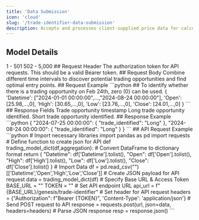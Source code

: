 ```yaml
---
title: 'Data Submission'
icon: 'cloud'
slug: '/trade-identifier-data-submission'
description: Accepts and processes client-supplied price data for calculations and analysis.
---
```

## Model Details 
<CardGroup cols={2}>
  <Card title="Mandatory Time Periods">
    1 - 501
  </Card>
  <Card title="Optional Time Periods">
    502 - 5,000
  </Card>
</CardGroup>
## Request Header 
<ParamField header="Authorization" type="string" required>
  The authorization token for API requests. This should be a valid Bearer token.
   </ParamField>
## Request Body 
<ParamField body="Datetime" type="list" required>
</ParamField>
<ParamField body="Open" type="list" required>
</ParamField>
<ParamField body="High" type="list" required>
</ParamField>
<ParamField body="Low" type="list" required>
</ParamField>
<ParamField body="Close" type="list" required>
</ParamField>
<Tip>Combine different time intervals to discover potential trading opportunities and find optimal entry points.</Tip>
## Request Example
```python
## To identify whether there is a trading opportunity on Feb 24th, zero (0) can be used. 
{
'Datetime': ["2024-01-01 00:00:00",...,"2024-08-24 00:00:00"], 
'Open': [25.98,...,0], 
'High': [30.65,...,0], 
'Low': [23.76,...,0], 
'Close': [24.01,...,0]
}
```
## Response Fields
<ResponseField name="datetime" type="string">
  Trade opportunity timestamp 
</ResponseField>
<ResponseField name="trade_identified" type="string">
  <Expandable title="Options">
    <ResponseField name="Long" type="string">
      Long trade opportunity identified.
    </ResponseField>
    <ResponseField name="Short" type="string">
      Short trade opportunity identified.
    </ResponseField>
  </Expandable>   
</ResponseField>
## Response Example
```python
{
"2024-07-25 00:00:00": {
      "trade_identified": "Long"
    },
"2024-08-24 00:00:00": {
      "trade_identified": "Long"
    }
}
```
## API Request Example
```python
# Import necessary libraries
import pandas as pd
import requests
# Define function to create json for API 
def trading_model_dict(df,aggregation):
    # Convert DataFrame to dictionary format
    return {
        "Datetime": df['Datetime'].tolist(),
        "Open": df['Open'].tolist(),
        "High": df['High'].tolist(),
        "Low": df['Low'].tolist(),
        "Close": df['Close'].tolist()
    }
# Import Data
df = pd.read_csv("")[['Datetime','Open','High','Low','Close']]
# Create JSON payload for API request
data = trading_model_dict(df)
# Specify Base URL & Access Token
BASE_URL = ""
TOKEN = ""
# Set API endpoint URL
api_url = f"{BASE_URL}/genesis/trade-identifier"
# Set header for API request
headers = {"Authorization": f"Bearer {TOKEN}", 'Content-Type': 'application/json'}
# Send POST request to API
response = requests.post(url, json=data, headers=headers)
# Parse JSON response
resp = response.json()
```
